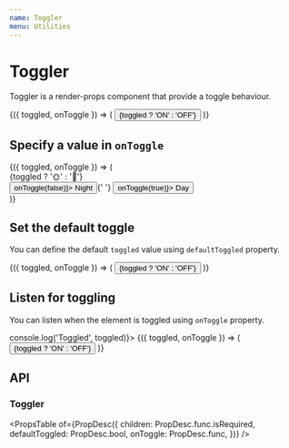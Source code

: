 ```yaml
---
name: Toggler
menu: Utilities
---
```



# Toggler

Toggler is a render-props component that provide a toggle behaviour.

<Playground>
  <Toggler>
    {({ toggled, onToggle }) => (
      <Button onClick={onToggle}>{toggled ? 'ON' : 'OFF'}</Button>
    )}
  </Toggler>
</Playground>

## Specify a value in `onToggle`

<Playground>
  <Toggler>
    {({ toggled, onToggle }) => (
      <div className="block-list">
        <div>{toggled ? '🌞' : '🌛'}</div>
        <div>
          <Button size="sm" onClick={() => onToggle(false)}>
            Night
          </Button>{' '}
          <Button size="sm" onClick={() => onToggle(true)}>
            Day
          </Button>
        </div>
      </div>
    )}
  </Toggler>
</Playground>

## Set the default toggle

You can define the default `toggled` value using `defaultToggled` property.

<Playground>
  <Toggler defaultToggled>
    {({ toggled, onToggle }) => (
      <Button onClick={onToggle}>{toggled ? 'ON' : 'OFF'}</Button>
    )}
  </Toggler>
</Playground>

## Listen for toggling

You can listen when the element is toggled using `onToggle` property.

<Playground>
  <Toggler onToggle={toggled => console.log('Toggled', toggled)}>
    {({ toggled, onToggle }) => (
      <Button onClick={onToggle}>{toggled ? 'ON' : 'OFF'}</Button>
    )}
  </Toggler>
</Playground>

## API

### Toggler

<PropsTable
  of={PropDesc({
    children: PropDesc.func.isRequired,
    defaultToggled: PropDesc.bool,
    onToggle: PropDesc.func,
  })}
/>
